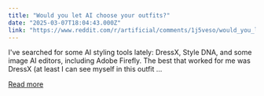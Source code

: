 ```yaml
---
title: "Would you let AI choose your outfits?"
date: "2025-03-07T18:04:43.000Z"
link: "https://www.reddit.com/r/artificial/comments/1j5veso/would_you_let_ai_choose_your_outfits/"
---
```


I've searched for some AI styling tools lately: DressX, Style DNA, and some image AI editors, including Adobe Firefly. The best that worked for me was DressX (at least I can see myself in this outfit ...

[Read more](https://www.reddit.com/r/artificial/comments/1j5veso/would_you_let_ai_choose_your_outfits/)
